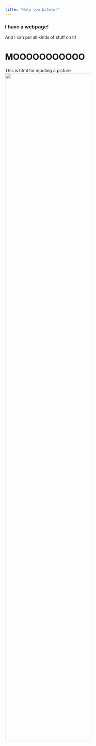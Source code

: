 ```yaml
---
title: "Holy cow batman!"
---
```


### I have a webpage!

And I can put all kinds of stuff on it!

# MOOOOOOOOOOO

This is html for inputing a picture
<img src="images/image.jpg" style="width:75%">
